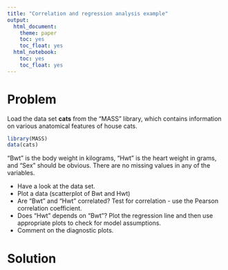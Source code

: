 ```yaml
---
title: "Correlation and regression analysis example"
output: 
  html_document: 
    theme: paper
    toc: yes
    toc_float: yes
  html_notebook: 
    toc: yes
    toc_float: yes
---
```


# Problem

Load the data set **cats** from the "MASS" library, which contains information on various anatomical features of house cats.

```r
library(MASS)
data(cats)
```

"Bwt" is the body weight in kilograms, "Hwt" is the heart weight in grams, and "Sex" should be obvious. There are no missing values in any of the variables.

* Have a look at the data set.
* Plot a data (scatterplot of Bwt and Hwt)
* Are "Bwt" and "Hwt" correlated? Test for correlation - use the Pearson correlation coefficient.
* Does "Hwt" depends on "Bwt"? Plot the regression line and then use appropriate plots to check for model assumptions.
* Comment on the diagnostic plots.

# Solution

```r


```

